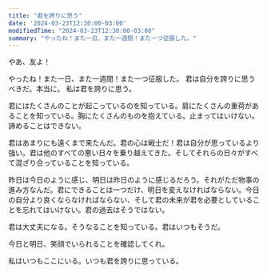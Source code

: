 ```yaml
---
title: "君を誇りに思う"
date: '2024-03-23T12:30:00-03:00'
modifiedTime: "2024-03-23T12:30:00-03:00"
summary: "やったね！また一日、また一週間！また一つ征服した。"
---
```


やあ、友よ！

やったね！また一日、また一週間！また一つ征服した。
君は自分を誇りに思うべきだ。本当に。
私は君を誇りに思う。

君にはたくさんのことが起こっているのを知っている。肩にたくさんの重荷があることを知っている。胸にたくさんのものを抱えている。止まってはいけない。諦めることはできない。

君はあまりにも遠くまで来たんだ。君の心は戦士だ！君は自分が思っているより強い。君は他のすべての悪い日々を乗り越えてきた。そしてそれらの日々がすべて混ざり合っていることを知っている。

昨日は今日のように感じ、明日は昨日のように感じるだろう。それがただ物事の進み方なんだ。君にできることは一つだけ、明日を変えなければならない。今日の自分より良くならなければならない、そして君の未来が君を必要としていることを忘れてはいけない。君の過去はそうではない。

君は大丈夫になる。そうなることを知っている。君はいつもそうだ。

今日と明日、笑顔でいられることを確認してくれ。

私はいつもここにいる。いつも君を誇りに思っている。
